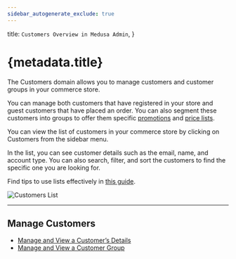 ```yaml
---
sidebar_autogenerate_exclude: true
---
```


  title: `Customers Overview in Medusa Admin`,
}

# {metadata.title}

The Customers domain allows you to manage customers and customer groups in your commerce store.

You can manage both customers that have registered in your store and guest customers that have placed an order. You can also segment these customers into groups to offer them specific [promotions](../promotions/page.mdx) and [price lists](../price-lists/page.mdx).

You can view the list of customers in your commerce store by clicking on Customers from the sidebar menu.

In the list, you can see customer details such as the email, name, and account type. You can also search, filter, and sort the customers to find the specific one you are looking for.

<Note title="Tip">

Find tips to use lists effectively in [this guide](../tips/lists/page.mdx).

</Note>

![Customers List](https://res.cloudinary.com/dza7lstvk/image/upload/v1739886647/User%20Guide/Screenshot_2025-02-18_at_3.50.29_PM_wq7m1k.png)

---

## Manage Customers

- [Manage and View a Customer’s Details](./manage/page.mdx)
- [Manage and View a Customer Group](./groups/page.mdx)
